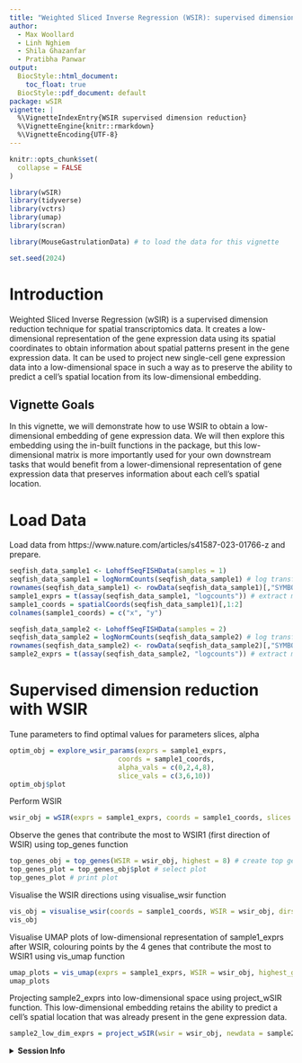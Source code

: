 ```yaml
---
title: "Weighted Sliced Inverse Regression (WSIR): supervised dimension reduction for spatial transcriptomics data"
author:
  - Max Woollard
  - Linh Nghiem
  - Shila Ghazanfar
  - Pratibha Panwar
output:
  BiocStyle::html_document:
    toc_float: true
  BiocStyle::pdf_document: default
package: wSIR
vignette: |
  %\VignetteIndexEntry{WSIR supervised dimension reduction}
  %\VignetteEngine{knitr::rmarkdown}
  %\VignetteEncoding{UTF-8}
---
```


```r
knitr::opts_chunk$set(
  collapse = FALSE
)
```

```r
library(wSIR)
library(tidyverse)
library(vctrs)
library(umap)
library(scran)

library(MouseGastrulationData) # to load the data for this vignette
```

```r
set.seed(2024)
```

# Introduction

Weighted Sliced Inverse Regression (wSIR) is a supervised dimension reduction technique for spatial transcriptomics data. It creates a low-dimensional representation of the gene expression data using its spatial coordinates to obtain information about spatial patterns present in the gene expression data. It can be used to project new single-cell gene expression data into a low-dimensional space in such a way as to preserve the ability to predict a cell's spatial location from its low-dimensional embedding. 

## Vignette Goals

In this vignette, we will demonstrate how to use WSIR to obtain a low-dimensional embedding of gene expression data. We will then explore this embedding using the in-built functions in the package, but this low-dimensional matrix is more importantly used for your own downstream tasks that would benefit from a lower-dimensional representation of gene expression data that preserves information about each cell's spatial location. 

# Load Data

Load data from https://www.nature.com/articles/s41587-023-01766-z and prepare. 

```r
seqfish_data_sample1 <- LohoffSeqFISHData(samples = 1)
seqfish_data_sample1 = logNormCounts(seqfish_data_sample1) # log transform variance stabilising 
rownames(seqfish_data_sample1) <- rowData(seqfish_data_sample1)[,"SYMBOL"] # change rownames to gene symbols that are consistent across Google 
sample1_exprs = t(assay(seqfish_data_sample1, "logcounts")) # extract matrix of gene expressions 
sample1_coords = spatialCoords(seqfish_data_sample1)[,1:2]
colnames(sample1_coords) = c("x", "y")

seqfish_data_sample2 <- LohoffSeqFISHData(samples = 2)
seqfish_data_sample2 = logNormCounts(seqfish_data_sample2) # log transform variance stabilising 
rownames(seqfish_data_sample2) <- rowData(seqfish_data_sample2)[,"SYMBOL"] # change rownames to gene symbols that are consistent across Google 
sample2_exprs = t(assay(seqfish_data_sample2, "logcounts")) # extract matrix of gene expressions 
```

# Supervised dimension reduction with WSIR

Tune parameters to find optimal values for parameters slices, alpha

```r
optim_obj = explore_wsir_params(exprs = sample1_exprs, 
                           coords = sample1_coords, 
                           alpha_vals = c(0,2,4,8), 
                           slice_vals = c(3,6,10))
optim_obj$plot
```

Perform WSIR

```r
wsir_obj = wSIR(exprs = sample1_exprs, coords = sample1_coords, slices = 6, alpha = 4) # create wsir object using optimal values for slices, alpha
```

Observe the genes that contribute the most to WSIR1 (first direction of WSIR) using top_genes function

```r
top_genes_obj = top_genes(WSIR = wsir_obj, highest = 8) # create top genes object
top_genes_plot = top_genes_obj$plot # select plot
top_genes_plot # print plot
```

Visualise the WSIR directions using visualise_wsir function

```r
vis_obj = visualise_wsir(coords = sample1_coords, WSIR = wsir_obj, dirs = 8) # create visualisations
vis_obj
```

Visualise UMAP plots of low-dimensional representation of sample1_exprs after WSIR, colouring points by the 4 genes that contribute the most to WSIR1 using vis_umap function

```r
umap_plots = vis_umap(exprs = sample1_exprs, WSIR = wsir_obj, highest_genes = top_genes_obj, n_genes = 4)
umap_plots
```

Projecting sample2_exprs into low-dimensional space using project_wSIR function. This low-dimensional embedding retains the ability to predict a cell's spatial location that was already present in the gene expression data.

```r
sample2_low_dim_exprs = project_wSIR(wsir = wsir_obj, newdata = sample2_exprs)
```

<details>
  <summary>**Session Info**</summary>
  
```r
sessionInfo()
```

</details>
